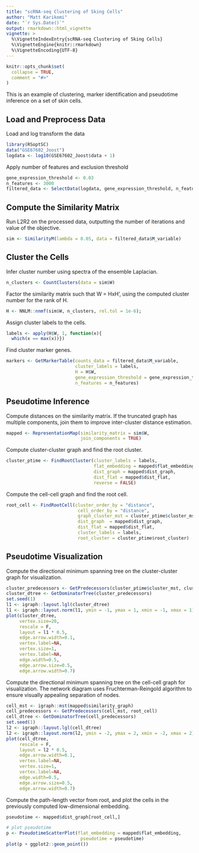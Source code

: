 ```yaml
---
title: "scRNA-seq Clustering of Sking Cells"
author: "Matt Karikomi"
date: "`r Sys.Date()`"
output: rmarkdown::html_vignette
vignette: >
  %\VignetteIndexEntry{scRNA-seq Clustering of Sking Cells}
  %\VignetteEngine{knitr::rmarkdown}
  %\VignetteEncoding{UTF-8}
---
```


```r
knitr::opts_chunk$set(
  collapse = TRUE,
  comment = "#>"
)
```

This is an example of clustering, marker identification and pseudotime inference on a set of skin cells.

## Load and Preprocess Data

Load and log transform the data

```r
library(RSoptSC)
data("GSE67602_Joost")
logdata <- log10(GSE67602_Joost$data + 1)
```

Apply number of features and exclusion threshold

```r
gene_expression_threshold <- 0.03
n_features <- 3000
filtered_data <- SelectData(logdata, gene_expression_threshold, n_features)
```

## Compute the Similarity Matrix

Run L2R2 on the processed data, outputting the number of iterations and value of the objective.

```r
sim <- SimilarityM(lambda = 0.05, data = filtered_data$M_variable)
```

## Cluster the Cells

Infer cluster number using spectra of the ensemble Laplacian.

```r
n_clusters <- CountClusters(data = sim$W)
```

Factor the similarity matrix such that W = HxH', using the computed cluster number for the rank of H.

```r
H <- NNLM::nnmf(sim$W, n_clusters, rel.tol = 1e-6);
```

Assign cluster labels to the cells.

```r
labels <- apply(H$W, 1, function(x){
  which(x == max(x))})
```

Find cluster marker genes.

```r
markers <- GetMarkerTable(counts_data = filtered_data$M_variable,
                          cluster_labels = labels,
                          H = H$W,
                          gene_expression_threshold = gene_expression_threshold,
                          n_features = n_features)
```

## Pseudotime Inference

Compute distances on the similarity matrix.  If the truncated graph has multiple components, join them to improve inter-cluster distance estimation.

```r
mapped <- RepresentationMap(similarity_matrix = sim$W,
                            join_components = TRUE)
```

Compute cluster-cluster graph and find the root cluster.

```r
cluster_ptime <- FindRootCluster(cluster_labels = labels,
                                 flat_embedding = mapped$flat_embedding,
                                 dist_graph = mapped$dist_graph,
                                 dist_flat = mapped$dist_flat,
                                 reverse = FALSE)
```

Compute the cell-cell graph and find the root cell.

```r
root_cell <- FindRootCell(cluster_order_by = "distance",
                           cell_order_by = "distance",
                           graph_cluster_mst = cluster_ptime$cluster_mst,
                           dist_graph  = mapped$dist_graph,
                           dist_flat = mapped$dist_flat,
                           cluster_labels = labels,
                           root_cluster = cluster_ptime$root_cluster)
```

## Pseudotime Visualization

Compute the directional minimum spanning tree on the cluster-cluster graph for visualization.

```r
cluster_predecessors <- GetPredecessors(cluster_ptime$cluster_mst, cluster_ptime$root_cluster)
cluster_dtree <- GetDominatorTree(cluster_predecessors)
set.seed(1)
l1 <- igraph::layout.lgl(cluster_dtree)
l1 <- igraph::layout.norm(l1, ymin = -1, ymax = 1, xmin = -1, xmax = 1)
plot(cluster_dtree,
     vertex.size=20,
     rescale = F,
     layout = l1 * 0.5,
     edge.arrow.width=0.1,
     vertex.label=NA,
     vertex.size=1,
     vertex.label=NA,
     edge.width=0.5,
     edge.arrow.size=0.5,
     edge.arrow.width=0.7)
```

Compute the directional minimum spanning tree on the cell-cell graph for visualization.  The network diagram uses Fruchterman-Reingold algorithm to ensure visually appealing separation of nodes.

```r
cell_mst <- igraph::mst(mapped$similarity_graph)
cell_predecessors <- GetPredecessors(cell_mst, root_cell)
cell_dtree <- GetDominatorTree(cell_predecessors)
set.seed(1)
l2 <- igraph::layout.lgl(cell_dtree)
l2 <- igraph::layout.norm(l2, ymin = -2, ymax = 2, xmin = -2, xmax = 2)
plot(cell_dtree, 
     rescale = F,
     layout = l2 * 0.5,
     edge.arrow.width=0.1,
     vertex.label=NA,
     vertex.size=1,
     vertex.label=NA,
     edge.width=0.5,
     edge.arrow.size=0.5,
     edge.arrow.width=0.7)
```

Compute the path-length vector from root, and plot the cells in the previously computed low-dimensional embedding.

```r
pseudotime <- mapped$dist_graph[root_cell,]

# plot pseudotime
p <- PseudotimeScatterPlot(flat_embedding = mapped$flat_embedding,
                            pseudotime = pseudotime)
plot(p + ggplot2::geom_point())

```
